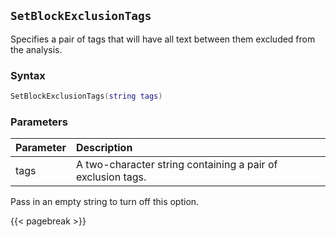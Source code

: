 ## `SetBlockExclusionTags`

Specifies a pair of tags that will have all text between them excluded from the analysis.

### Syntax {-}

``` .lua
SetBlockExclusionTags(string tags)
```

### Parameters {-}

**Parameter** | **Description**
| :-- | :-- |
tags | A two-character string containing a pair of exclusion tags.

::: {.notesection data-latex=""}
Pass in an empty string to turn off this option.
:::

{{< pagebreak >}}
